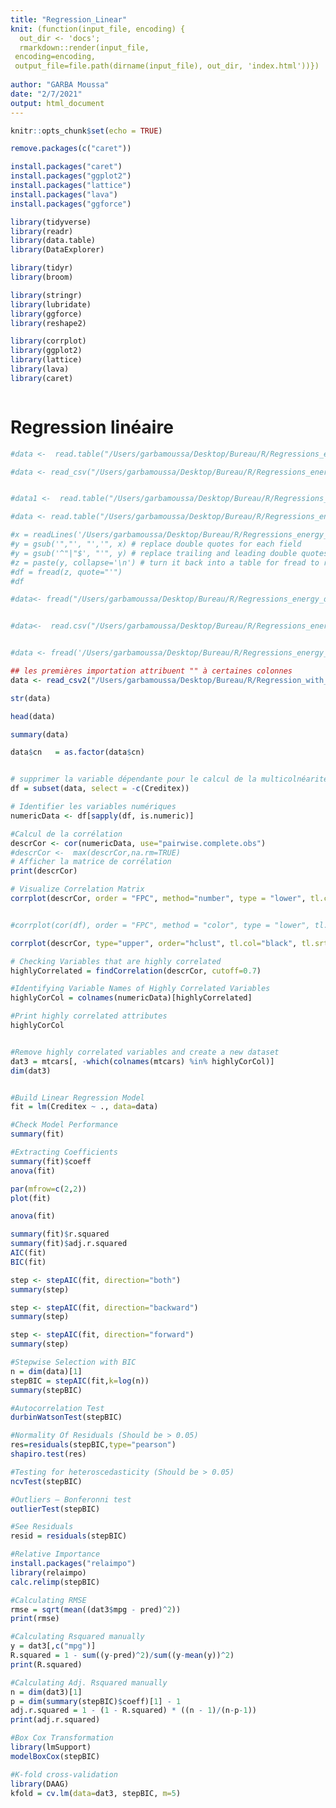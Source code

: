 ```yaml
---
title: "Regression_Linear"
knit: (function(input_file, encoding) {
  out_dir <- 'docs';
  rmarkdown::render(input_file,
 encoding=encoding,
 output_file=file.path(dirname(input_file), out_dir, 'index.html'))})
 
author: "GARBA Moussa"
date: "2/7/2021"
output: html_document
---
```




```r
knitr::opts_chunk$set(echo = TRUE)
```



```r
remove.packages(c("caret"))

```
```r
install.packages("caret")
install.packages("ggplot2")
install.packages("lattice")
install.packages("lava")
install.packages("ggforce")

```

```r
library(tidyverse)
library(readr)
library(data.table)
library(DataExplorer)

library(tidyr)
library(broom)

library(stringr)
library(lubridate)
library(ggforce)
library(reshape2)

library(corrplot)
library(ggplot2)
library(lattice)
library(lava)
library(caret)



```
# Regression linéaire 


```r
#data <-  read.table("/Users/garbamoussa/Desktop/Bureau/R/Regressions_energy_data/Data_source/Data.csv", header=TRUE, sep=";",  comment.char="#",  na.strings="NA", stringsAsFactors=FALSE, quote="", fill=FALSE)

#data <- read_csv("/Users/garbamoussa/Desktop/Bureau/R/Regressions_energy_data/Data_source/Data.csv", col_names = "TRUE",locale = default_locale(), quote = ";", na =c("", "NA"))


#data1 <-  read.table("/Users/garbamoussa/Desktop/Bureau/R/Regressions_energy_data/Data_source/Data1.csv", header=TRUE,sep=";", comment.char="#", na.strings=".", stringsAsFactors=FALSE) 

#data <- read.table("/Users/garbamoussa/Desktop/Bureau/R/Regressions_energy_data/Data_source/Data.csv", header=TRUE, sep=";", quote="\\", fill=TRUE)
```


```r
#x = readLines('/Users/garbamoussa/Desktop/Bureau/R/Regressions_energy_data/Data_source/Data.csv')
#y = gsub('","', "','", x) # replace double quotes for each field
#y = gsub('^"|"$', "'", y) # replace trailing and leading double quotes
#z = paste(y, collapse='\n') # turn it back into a table for fread to read
#df = fread(z, quote="'")
#df


```

```r


#data<- fread("/Users/garbamoussa/Desktop/Bureau/R/Regressions_energy_data/Data_source/Data.csv",  header = TRUE, sep = ";",quote = "")


#data<-  read.csv("/Users/garbamoussa/Desktop/Bureau/R/Regressions_energy_data/Data_source/Data.csv",header = TRUE, sep = ";" ,row.names = NULL, comment.char = "",stringsAsFactors = FALSE, colClasses= "character", encoding="utf-8", quote = "")


#data <- fread('/Users/garbamoussa/Desktop/Bureau/R/Regressions_energy_data/Data_source/Data.csv', cmd="sed s/","/','/g;s/^"|"$/'/g /Users/garbamoussa/Desktop/Bureau/R/Regressions_energy_data/Data_source/Data.csv")

## les premières importation attribuent "" à certaines colonnes 
data <- read_csv2("/Users/garbamoussa/Desktop/Bureau/R/Regression_with_R/Data_source/Data.csv",locale=locale("sv",encoding="ISO-8859-1"), quote="")

```


```r
str(data)

```


```r
head(data)
```

```r
summary(data)
```


```r
data$cn   = as.factor(data$cn)
```


```r

```




```r
# supprimer la variable dépendante pour le calcul de la multicolnéarité 
df = subset(data, select = -c(Creditex))

# Identifier les variables numériques 
numericData <- df[sapply(df, is.numeric)]

#Calcul de la corrélation 
descrCor <- cor(numericData, use="pairwise.complete.obs")
#descrCor <-  max(descrCor,na.rm=TRUE)
# Afficher la matrice de corrélation
print(descrCor)
```



```r
# Visualize Correlation Matrix
corrplot(descrCor, order = "FPC", method="number", type = "lower", tl.cex = 0.7, tl.col = rgb(0, 0, 0))


#corrplot(cor(df), order = "FPC", method = "color", type = "lower", tl.cex = 0.7, tl.col = rgb(0, 0, 0))
```

```r


corrplot(descrCor, type="upper", order="hclust", tl.col="black", tl.srt=45)
```

```r
# Checking Variables that are highly correlated
highlyCorrelated = findCorrelation(descrCor, cutoff=0.7)

#Identifying Variable Names of Highly Correlated Variables
highlyCorCol = colnames(numericData)[highlyCorrelated]

#Print highly correlated attributes
highlyCorCol


#Remove highly correlated variables and create a new dataset
dat3 = mtcars[, -which(colnames(mtcars) %in% highlyCorCol)]
dim(dat3)



```

```r
#Build Linear Regression Model
fit = lm(Creditex ~ ., data=data)

#Check Model Performance
summary(fit)

#Extracting Coefficients
summary(fit)$coeff
anova(fit)

par(mfrow=c(2,2))
plot(fit)
```

```r

anova(fit)
```


```r

summary(fit)$r.squared
summary(fit)$adj.r.squared
AIC(fit)
BIC(fit)
```


```r
step <- stepAIC(fit, direction="both")
summary(step)


```


```r
step <- stepAIC(fit, direction="backward")
summary(step)

```

```r
step <- stepAIC(fit, direction="forward")
summary(step)
```


```r
#Stepwise Selection with BIC
n = dim(data)[1]
stepBIC = stepAIC(fit,k=log(n))
summary(stepBIC)
```


```r

#Autocorrelation Test
durbinWatsonTest(stepBIC)

#Normality Of Residuals (Should be > 0.05)
res=residuals(stepBIC,type="pearson")
shapiro.test(res)

#Testing for heteroscedasticity (Should be > 0.05)
ncvTest(stepBIC)

#Outliers – Bonferonni test
outlierTest(stepBIC)

#See Residuals
resid = residuals(stepBIC)

#Relative Importance
install.packages("relaimpo")
library(relaimpo)
calc.relimp(stepBIC)

```


```r
#Calculating RMSE
rmse = sqrt(mean((dat3$mpg - pred)^2))
print(rmse)

#Calculating Rsquared manually
y = dat3[,c("mpg")]
R.squared = 1 - sum((y-pred)^2)/sum((y-mean(y))^2)
print(R.squared)

#Calculating Adj. Rsquared manually
n = dim(dat3)[1]
p = dim(summary(stepBIC)$coeff)[1] - 1
adj.r.squared = 1 - (1 - R.squared) * ((n - 1)/(n-p-1))
print(adj.r.squared)

#Box Cox Transformation
library(lmSupport)
modelBoxCox(stepBIC)
```

```r
#K-fold cross-validation
library(DAAG)
kfold = cv.lm(data=dat3, stepBIC, m=5)
```

```r

```


```r

```


```r

```


```r

```





